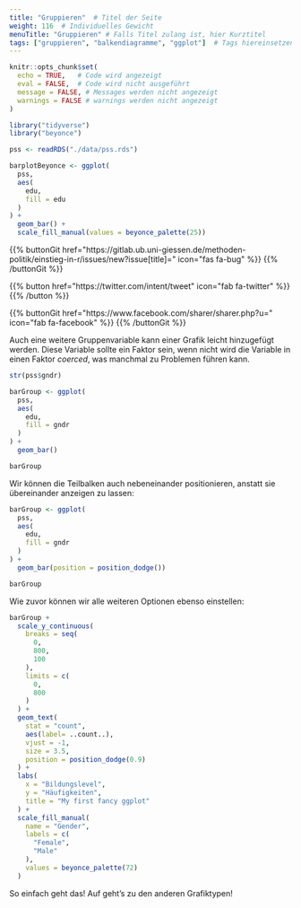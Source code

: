 ```yaml
---
title: "Gruppieren"  # Titel der Seite
weight: 116  # Individuelles Gewicht 
menuTitle: "Gruppieren" # Falls Titel zulang ist, hier Kurztitel
tags: ["gruppieren", "balkendiagramme", "ggplot"]  # Tags hiereinsetzen; Kurzwort, was auf der Seite passsiert
---
```


```r
knitr::opts_chunk$set(
  echo = TRUE,   # Code wird angezeigt
  eval = FALSE,  # Code wird nicht ausgeführt
  message = FALSE, # Messages werden nicht angezeigt
  warnings = FALSE # warnings werden nicht angezeigt
)

library("tidyverse")
library("beyonce")

pss <- readRDS("./data/pss.rds")

barplotBeyonce <- ggplot(
  pss, 
  aes(
    edu, 
    fill = edu
  )
) +
  geom_bar() +
  scale_fill_manual(values = beyonce_palette(25))
```

{{% buttonGit href=\"https\:\/\/gitlab.ub.uni-giessen.de\/methoden-politik\/einstieg-in-r\/issues\/new?issue[title]=\" icon=\"fas fa-bug\" %}} {{% /buttonGit %}} 

{{% button href=\"https\:\/\/twitter.com\/intent\/tweet\" icon=\"fab fa-twitter\" %}} {{% /button %}}

{{% buttonGit href=\"https\:\/\/www.facebook.com\/sharer\/sharer.php?u=\" icon=\"fab fa-facebook\" %}} {{% /buttonGit %}}

Auch eine weitere Gruppenvariable kann einer Grafik leicht hinzugefügt werden. Diese Variable sollte ein Faktor sein, wenn nicht wird die Variable in einen Faktor *coerced*, was manchmal zu Problemen führen kann.
```r
str(pss$gndr)

barGroup <- ggplot(
  pss, 
  aes(
    edu, 
    fill = gndr
  )
) +
  geom_bar()

barGroup
```

Wir können die Teilbalken auch nebeneinander positionieren, anstatt sie übereinander anzeigen zu lassen:
```r
barGroup <- ggplot(
  pss, 
  aes(
    edu, 
    fill = gndr
  )
) +
  geom_bar(position = position_dodge())

barGroup
```

Wie zuvor können wir alle weiteren Optionen ebenso einstellen:
```r
barGroup + 
  scale_y_continuous(
    breaks = seq(
      0,
      800, 
      100
    ),
    limits = c(
      0, 
      800
    )
  ) + 
  geom_text(
    stat = "count", 
    aes(label= ..count..), 
    vjust = -1, 
    size = 3.5, 
    position = position_dodge(0.9)
  ) +
  labs(
    x = "Bildungslevel", 
    y = "Häufigkeiten", 
    title = "My first fancy ggplot"
  ) +
  scale_fill_manual(
    name = "Gender", 
    labels = c(
      "Female", 
      "Male"
    ),
    values = beyonce_palette(72)
  )
```

So einfach geht das! Auf geht's zu den anderen Grafiktypen!